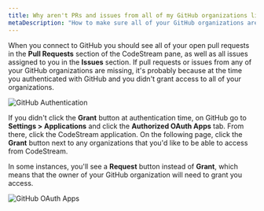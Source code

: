 ```yaml
---
title: Why aren't PRs and issues from all of my GitHub organizations listed in CodeStream?
metaDescription: "How to make sure all of your GitHub organizations are listed in CodeStream."
---
```


When you connect to GitHub you should see all of your open pull requests in the **Pull Requests** section of the CodeStream pane, as well as all issues assigned to you in the **Issues** section. If pull requests or issues from any of your GitHub organizations are missing, it's probably because at the time you authenticated with GitHub and you didn't grant access to all of your organizations.

![GitHub Authentication](/images/GitHubAuth.png)

If you didn't click the **Grant** button at authentication time, on GitHub go to **Settings > Applications** and click the **Authorized OAuth Apps** tab. From there, click the CodeStream application. On the following page, click the **Grant** button next to any organizations that you'd like to be able to access from CodeStream. 

In some instances, you'll see a **Request** button instead of **Grant**, which means that the owner of your GitHub organization will need to grant you access.

![GitHub OAuth Apps](/images/GitHubOAuthApps.png)